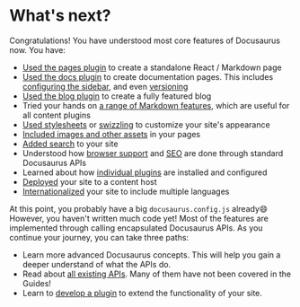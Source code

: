 # What's next?

Congratulations! You have understood most core features of Docusaurus now. You have:

- [Used the pages plugin](./creating-pages.mdx) to create a standalone React / Markdown page
- [Used the docs plugin](./docs/docs-introduction.mdx) to create documentation pages. This includes [configuring the sidebar](./docs/sidebar/index.mdx), and even [versioning](./docs/versioning.mdx)
- [Used the blog plugin](../blog.mdx) to create a fully featured blog
- Tried your hands on [a range of Markdown features](./markdown-features/markdown-features-intro.mdx), which are useful for all content plugins
- [Used stylesheets](../styling-layout.mdx) or [swizzling](../swizzling.mdx) to customize your site's appearance
- [Included images and other assets](../static-assets.mdx) in your pages
- [Added search](../search.mdx) to your site
- Understood how [browser support](../browser-support.mdx) and [SEO](../seo.mdx) are done through standard Docusaurus APIs
- Learned about how [individual plugins](../using-plugins.mdx) are installed and configured
- [Deployed](../deployment.mdx) your site to a content host
- [Internationalized](../i18n/i18n-tutorial.mdx) your site to include multiple languages

At this point, you probably have a big `docusaurus.config.js` already😄 However, you haven't written much code yet! Most of the features are implemented through calling encapsulated Docusaurus APIs. As you continue your journey, you can take three paths:

- Learn more advanced Docusaurus concepts. This will help you gain a deeper understand of what the APIs do.
- Read about [all existing APIs](../docusaurus-core.mdx). Many of them have not been covered in the Guides!
- Learn to [develop a plugin](../api/plugin-methods/README.mdx) to extend the functionality of your site.
